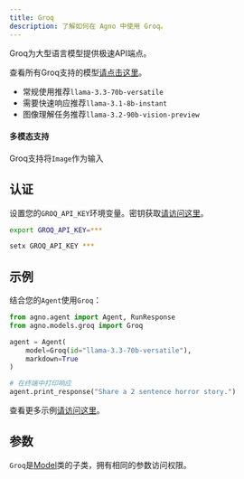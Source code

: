 ```yaml
---
title: Groq
description: 了解如何在 Agno 中使用 Groq。
---
```

Groq为大型语言模型提供极速API端点。

查看所有Groq支持的模型[请点击这里](https://console.groq.com/docs/models)。

- 常规使用推荐`llama-3.3-70b-versatile`
- 需要快速响应推荐`llama-3.1-8b-instant`
- 图像理解任务推荐`llama-3.2-90b-vision-preview`

#### 多模态支持

Groq支持将`Image`作为输入

## 认证

设置您的`GROQ_API_KEY`环境变量。密钥获取[请访问这里](https://console.groq.com/keys)。

<CodeGroup>

```bash Mac
export GROQ_API_KEY=***
```

```bash Windows
setx GROQ_API_KEY ***
```

</CodeGroup>

## 示例

结合您的`Agent`使用`Groq`：

<CodeGroup>

```python agent.py
from agno.agent import Agent, RunResponse
from agno.models.groq import Groq

agent = Agent(
    model=Groq(id="llama-3.3-70b-versatile"),
    markdown=True
)

# 在终端中打印响应
agent.print_response("Share a 2 sentence horror story.")

```

</CodeGroup>

<Note> 查看更多示例[请访问这里](../examples/models/groq)。 </Note>

## 参数

<Snippet file="model-groq-params.mdx" />

`Groq`是[Model](/reference/models/model)类的子类，拥有相同的参数访问权限。